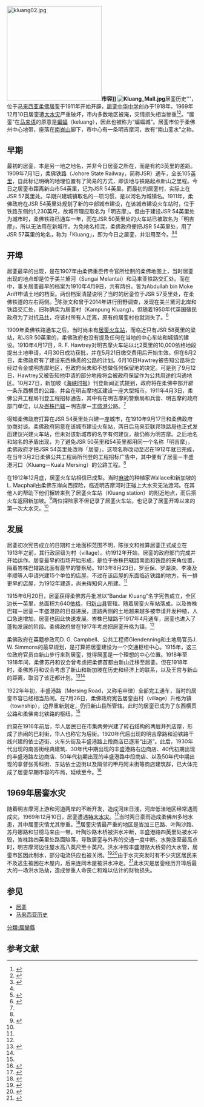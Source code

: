 [[File:kluang02.jpg|250px]]'''市容]]
[[File:Kluang_Mall.jpg|thumb]]
'''居銮历史'''，位于[[马来西亚|马来西亚]][[柔佛|柔佛]][[居銮|居銮]]于1911年开始开辟，[[居鑾中華中學|居銮中华中学]]创办于1918年。1969年12月10日居銮遭[[1969年居銮水灾|大水灾]]严重破坏，市内多数地区被淹，灾情损失相当惨重<ref>{{Cite web|title=1969年 居銮水灾 相片集(1)|url=https://kluangku.blogspot.com/2020/03/1969-1.html?m=1|accessdate=2020-04-21|work=kluangku.blogspot.com|archive-date=2020-07-18|archive-url=https://web.archive.org/web/20200718221700/https://kluangku.blogspot.com/2020/03/1969-1.html?m=1|dead-url=no}}</ref><ref>{{Cite web|title=1969年 居銮水灾 相片集(2)|url=https://kluangku.blogspot.com/2020/03/1969-2.html?m=1|accessdate=2020-06-09|work=kluangku.blogspot.com|archive-date=2020-06-09|archive-url=https://web.archive.org/web/20200609060948/https://kluangku.blogspot.com/2020/03/1969-2.html?m=1|dead-url=no}}</ref>。“居銮”在[[马来语|马来语]]的原意是[[蝙蝠|蝙蝠]]（keluang），因此也被称为“蝙蝠城”。居銮市位于柔佛州中心地带，座落在[[南峇山|南峇山]]脚下，市中心有一条明吉摩河，故有“南山銮水”之称。

==早期==
最初的居銮，本是另一地之地名，并非今日居銮之所在，而是有約3英里的差距。1909年7月1日，柔佛铁路（Johore State Railway，简称JSR）通车，全长105[[英里|英里]]，自此标记明确的地理位置有了简易的方式，即该地与铁路起点新山之里程。今日之居銮市距离新山市54英里，记为JSR 54英里。而最初的居銮村，实际上在JSR 57英里处。早期兴建城镇取名的一项习惯，是以河名为城镇名。1911年，柔佛政府在JSR 54英里处规划了新的中部城市建设，在该城市建设火车站时，{{le|明吉摩河|Mengkibol River}}位于铁路东侧约1,230英尺，故城市理应取名为「明吉摩」。但由于建设JSR 54英里处为城市时，柔佛铁路已通车一年，而在JSR 50英里处的火车站已被取名为「明吉摩」，所以无法用在新城市。为免地名相混，柔佛政府便把JSR 54英里处，用了JSR 57英里的地名，称为「Kluang」，即为今日之居銮，并沿用至今。<ref>{{Cite web|title=金鑾殿的蝙蝠飛起來了—–居鑾山城的一段史話|url=http://kahang.blogkaki.net/2015/04/03/%e9%87%91%e9%91%be%e6%ae%bf%e7%9a%84%e8%9d%99%e8%9d%a0%e9%a3%9b%e8%b5%b7%e4%be%86%e4%ba%86-%e5%b1%85%e9%91%be%e5%b1%b1%e5%9f%8e%e7%9a%84%e4%b8%80%e6%ae%b5%e5%8f%b2%e8%a9%b1/|accessdate=2020-02-06|author=豐盛港路二十二支 大紅花的國度|date=2015-04-03|format=|publisher=|language=|archive-date=2020-09-29|archive-url=https://web.archive.org/web/20200929075722/http://kahang.blogkaki.net/2015/04/03/%E9%87%91%E9%91%BE%E6%AE%BF%E7%9A%84%E8%9D%99%E8%9D%A0%E9%A3%9B%E8%B5%B7%E4%BE%86%E4%BA%86-%E5%B1%85%E9%91%BE%E5%B1%B1%E5%9F%8E%E7%9A%84%E4%B8%80%E6%AE%B5%E5%8F%B2%E8%A9%B1/}}</ref><ref name=":2" />

==开埠==
居銮最早的出现，是在1907年由柔佛重臣传令官{{le|莫哈末沙列|Muhamad Salleh bin Perang}}所绘制的柔佛地图上，当时居銮出现的地点却是位于美兰黛河（Sungai Melantai）和马来亚铁路交汇处。而在{{tsl|en|National Archives of Malaysia|马来西亚国家档案局}}中，事关居銮最早的档案为1910年4月9日，共有两份，皆为Abdullah bin Moke Ariff申请土地的档案。两份档案清楚说明了当时的居銮位于JSR 57英里处，在柔佛铁道的左右两侧。<ref name=":2">{{Cite book|title=《新山华族历史文物馆年刊：港主与地方社会》|last=陈张文和|first=|publisher=新山中华公会辖下新山华族历史文物馆|year=2019|isbn=978-967-10232-7-3|location=雪兰莪|pages=|chapter=〈金銮殿的蝙蝠飞起来——居銮开埠史略〉}}</ref>{{rp|67}}陈张文和曾于2014年进行田野调查，发现在美兰黛河北岸和铁路交汇处，旧称确实为居銮村（Kampung Kluang）。但随着1950年代英国殖民政府为了对抗[[马来亚共产党|马共]]，将该村所有人迁离，原有的居銮村也就消失了。<ref name=":1">{{Cite web|title=加亨曾經在一座大島之上，居鑾源自半島南端|url=http://kahang.blogkaki.net/2014/10/13/%e5%8a%a0%e4%ba%a8%e6%9b%be%e7%b6%93%e5%9c%a8%e4%b8%80%e5%ba%a7%e5%a4%a7%e5%b3%b6%e4%b9%8b%e4%b8%8a%e5%b1%85%e9%91%be%e6%ba%90%e8%87%aa%e5%8d%8a%e5%b3%b6%e5%8d%97%e7%ab%af/|accessdate=2020-02-03|author=豐盛港路二十二支 大紅花的國度|date=2014-10-13|format=|publisher=|language=|archive-url=https://web.archive.org/web/20190501174212/http://kahang.blogkaki.net/2014/10/13/%E5%8A%A0%E4%BA%A8%E6%9B%BE%E7%B6%93%E5%9C%A8%E4%B8%80%E5%BA%A7%E5%A4%A7%E5%B3%B6%E4%B9%8B%E4%B8%8A%E5%B1%85%E9%91%BE%E6%BA%90%E8%87%AA%E5%8D%8A%E5%B3%B6%E5%8D%97%E7%AB%AF/|archive-date=2019-05-01|dead-url=no}}</ref>

1909年柔佛铁路通车之后，当时尚未有[[居銮站|居銮火车站]]，而临近只有JSR 58英里的梁站，和JSR 50英里的{{le|明吉摩站|Mengkibol railway station}}，柔佛政府也没有提及任何在当地的中心车站和城镇的建设。1910年4月17日，R. F. Hawtrey对明吉摩火车站以北2英里的10,000依格地段提出土地申请，4月30日成功获批，并在5月21日缴交费用后开始生效。但在6月2日，柔佛政府有了建设东西横贯的公路的计划。6月16日Hawtrey被告知公路将会经过令金或明吉摩地区，但政府尚未和不想做任何保留地的决定。可是到了9月12日，Hawtrey又被告知他申请的部分地段将会被政府保留作为公共用途的沟通地区。10月27日，新加坡《[[海峡时报|海峡时报]]》刊登新闻正式提到，政府将在柔佛中部开辟一条东西横贯的公路，并会在明吉摩地区建设一座大型城市。1911年4月3日，柔佛公共工程局刊登工程招标通告，其中有在明吉摩的警察局和兵营、明吉摩的政府部门单位，以及[[峇株巴辖|峇株巴辖]]－明吉摩－[[丰盛港|丰盛港]]公路。<ref name=":2" />{{rp|68-74}}

{{le|马来亚联邦铁路局|Federated Malay States Railways}}得知柔佛政府打算在JSR 54英里处兴建一座城市，在1910年9月17日和柔佛政府协商对谈。柔佛政府同意在该城市建设火车站，两日后马来亚联邦铁路局也正式发函建议兴建火车站，但未对该新城市的名字有何建议，故仍称为明吉摩。之后地名和站名的矛盾出现，为了避免JSR 50英里和54英里都用同一个名称「明吉摩」，柔佛政府才把JSR 54英里处改称「居銮」。这项名称改动至迟在1912年就已完成，在当年3月2日柔佛公共工程局所刊登的工程招标广告中，其中便有了居銮－丰盛港河口（Kluang－Kuala Mersing）的公路工程。<ref name=":2" />{{rp|71}}

在1912年12月底，居銮火车站相信已成型。当时[[麻坡|麻坡]]的种植家Wallace和新加坡的L. Macphail由柔佛东岸向西探险，临近明吉摩河时正碰上大水灾无法渡河。在其他人的帮助下他们辗转来到了居銮火车站（Kluang station）的附近地点，而后搭火车返回新加坡。<ref>{{Cite news|url=https://eresources.nlb.gov.sg/newspapers/Digitised/Article/singfreepressb19130107-1.2.35|title=New Year in a Flooded Jungle|author=|date=1913-01-07|work=The Singapore Free Press and Mercantile Advertiser|publisher=|accessdate=2020-02-06|language=|format=|page=7|archive-url=https://web.archive.org/web/20200206124148/https://eresources.nlb.gov.sg/newspapers/Digitised/Article/singfreepressb19130107-1.2.35|archive-date=2020-02-06|dead-url=no}}</ref>两位探险家不但记录了居銮火车站，也记录了居銮开埠以来的第一次大水灾。<ref name=":2" />{{rp|71}}

==发展==
居銮初次宪告成立的日期和土地面积范围不明，陈张文和推算居銮正式成立在1913年之前，其行政层级为村（village）。约1912年开始，居銮的政府部门完成并开始运作。居銮最早的街场开始形成，是位于峇株巴辖路南面和铁路的夹角位置，隔着峇株巴辖路北面有最早的警察局。1913年8月23日，罗臣保、罗湖泱、李凑及李顺等人申请兴建15个单位的店屋。不过在该店屋的东面临近铁路的地方，有一排更早的店屋，为1912年建造，尚未得知何人所建。<ref name=":2" />{{rp|76}}

1915年6月20日，居銮获得柔佛苏丹批准以“Bandar Kluang”名字宪告成立，全区边长一英里，总面积为640[[依格|依格]]，归[[新山县|新山县]]管辖。随着居銮火车站落成，以及峇株巴辖－居銮－丰盛港路的日益进展，道路两侧的土地越来越多被申请开发种植，人口急速增加，居銮也因此快速发展。峇株巴辖路于1917年4月通车，居銮也进入了蓬勃发展的阶段。柔佛政府曾在1917年考虑把居銮升格为镇。<ref name=":2" />{{rp|77}}

柔佛政府在英籍参政司D. G. Campbell、公共工程师Glendenning和土地局官员J. W. Simmons的最早规划，是打算把居銮建设为一个交通枢纽中心。1915年，这三位政府官员由新山步行来到居銮，觉得居銮是一个理想的中心位置。1916年至1918年间，柔佛苏丹和议会曾考虑把柔佛首都由新山迁移至居銮。但在1918年时，柔佛苏丹和议会考虑了新山和新加坡在历史和经济上的联系，以及王宫与新山的距离，取消了该迁都计划。<ref>{{Cite web|title=The Birth and Growth of Kluang|url=https://myrepositori.pnm.gov.my/bitstream/123456789/2092/1/MIH_1969_Mac_7.pdf|accessdate=2020-02-06|author=R. T. Griffths|date=|format=|publisher=|language=|archive-url=https://web.archive.org/web/20200206124149/https://myrepositori.pnm.gov.my/bitstream/123456789/2092/1/MIH_1969_Mac_7.pdf|archive-date=2020-02-06|dead-url=no}}</ref><ref name=":2" />{{rp|76}}

1922年年初，丰盛港路（Mersing Road，又称毛申律）全部完工通车，当时的居銮市容已经相当热闹。在7月26日，柔佛政府宪告居銮由村（village）升格为镇（township），边界重新划定，仍归新山县所管辖。此时的居銮已成为了东西横贯公路和柔佛南北铁路的枢纽。<ref name=":2" />{{rp|78}}

约莫在1916年前后，华人居民已在市集两旁兴建了砖石结构的两层并列店屋，形成了热闹的巴刹街，华人也称它为后街。1920年代后出现的明吉摩路和沿铁路干线兴建的依士迈街、火车头街及丰盛港路上段商店已逐渐“出道”。此后，1930年代出现的南峇街经典建筑、30年代中期出现的丰盛港路右边商店、40代初期出现的丰盛港路左边商店、50年代初期出现的丰盛港路中段商店、以及50年代中期出现的拿督张秀科街、东姑依士迈街以及隔邻的甲丹阿末街等商店建筑群，已大体完成了居銮早期市容的布局，延续至今。<ref>{{Cite web|title=《蝠城遗事》之一：居銮开埠百年历史探考|url=http://mastersoon.blogspot.com/2011/12/blog-post.html|accessdate=2020-02-04|author=孙福盛|date=2011-12-31|format=|publisher=|language=|archive-url=https://web.archive.org/web/20200204142957/http://mastersoon.blogspot.com/2011/12/blog-post.html|archive-date=2020-02-04|dead-url=no}}</ref>

==1969年居銮水灾==
{{main article|1969年居銮水灾}}
随着明吉摩河上游和河道两岸的不断开发，造成河床日浅，河岸低洼地区经常遇雨成灾。1969年12月10日，居銮遭遇[[1969年居銮水灾|特大水灾]]。<ref>{{Cite web|title=居銮．图片还原1969年浩劫．洪灾山城变色|url=https://www.sinchew.com.my/content/2013-12/11/content_950732.html|accessdate=2020-02-03|author=|date=2013-12-11|format=|work=[[星洲网|星洲网]]|publisher=|language=|archive-url=https://web.archive.org/web/20200424153635/https://www.sinchew.com.my/content/2013-12/11/content_950732.html|archive-date=2020-04-24|dead-url=no}}</ref>当时两日豪雨造成柔佛州多地水患，其中居銮灾情尤其惨重。<ref>{{Cite news|url=https://eresources.nlb.gov.sg/newspapers/Digitised/Article/nysp19691213-1.2.21.1|title=柔州水災情况昨無顯著改善 災民已超過一萬 新山居鑾災黎最多 救濟工作積極展開 經發現三十具屍體 失踪人數亦有增加 南下火車停金馬士 隆與關丹亦不通車|author=|date=1969-12-13|work=南洋商报|publisher=|accessdate=2020-02-03|language=|format=|archive-url=https://web.archive.org/web/20200203203236/https://eresources.nlb.gov.sg/newspapers/Digitised/Article/nysp19691213-1.2.21.1|archive-date=2020-02-03|dead-url=no}}</ref>居銮灾情最严重的地区是峇加三巴路、叶陶沙路、苏丹娜路和甘榜马来由一带。叶陶沙路木桥被洪水冲断，丰盛港路四英里处被水冲毁，峇株路四英里处路面陷落，导致居銮与外界的交通一度中断。水势涨至最高点时，明吉摩河边住屋水高八英尺至十英尺。洪水冲毁丰盛港路大桥旁的大水管，居銮市区因此制水，部分电流供应也被关闭。<ref>{{Cite news|url=https://eresources.nlb.gov.sg/newspapers/Digitised/Article/nysp19691213-1.2.21.6.1?ST=1|title=三年一災 明結摩河再肆虐居鑾刧後瘡痍滿目|author=|date=1969-12-13|work=南洋商报|publisher=|accessdate=2020-02-03|language=|format=|archive-url=https://web.archive.org/web/20200513225314/https://eresources.nlb.gov.sg/newspapers/Digitised/Article/nysp19691213-1.2.21.6.1?ST=1|archive-date=2020-05-13|dead-url=no}}</ref><ref>{{Cite news|url=https://eresources.nlb.gov.sg/newspapers/Digitised/Article/nysp19691213-1.2.21.7|title=流離失所歸無路 沿河覓屍哭聲哀|author=|date=1969-12-13|work=南洋商报|publisher=|accessdate=2020-02-03|language=|format=|archive-url=https://web.archive.org/web/20200203203238/https://eresources.nlb.gov.sg/newspapers/Digitised/Article/nysp19691213-1.2.21.7|archive-date=2020-02-03|dead-url=no}}</ref>由于水灾突发时有不少灾区居民来不及逃生被困在木屋内，后来连同木屋被洪水冲走。<ref>{{Cite news|url=https://eresources.nlb.gov.sg/newspapers/Digitised/Article/nysp19691214-1.2.21.11?ST=1|title=洪水刧後·居鑾哀鴻遍地民間團體·决定發動救災|author=|date=1969-12-14|work=南洋商报|publisher=|accessdate=2020-02-03|language=|format=|archive-url=https://web.archive.org/web/20200513225324/https://eresources.nlb.gov.sg/newspapers/Digitised/Article/nysp19691214-1.2.21.11?ST=1|archive-date=2020-05-13|dead-url=no}}</ref>此水灾是居銮经历开埠后最大的一场洪水浩劫，造成惨重人命丧亡和难以估计的财物损失。

==参见==
*[[居銮|居銮]]
*[[马来西亚历史|马来西亚历史]]
[[分類:居鑾縣|分類:居鑾縣]]

==参考文献==